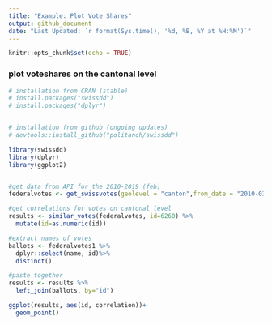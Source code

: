 ```yaml
---
title: "Example: Plot Vote Shares"
output: github_document 
date: "Last Updated: `r format(Sys.time(), '%d, %B, %Y at %H:%M')`"
---
```


```r
knitr::opts_chunk$set(echo = TRUE)
```


### plot voteshares on the cantonal level
```r
# installation from CRAN (stable)
# install.packages("swissdd")
# install.packages("dplyr")


# installation from github (ongoing updates)
# devtools::install_github("politanch/swissdd")

library(swissdd)
library(dplyr)
library(ggplot2)


#get data from API for the 2010-2019 (feb) 
federalvotes <- get_swissvotes(geolevel = "canton",from_date = "2010-03-07",to_date="2019-02-10")

#get correlations for votes on cantonal level
results <- similar_votes(federalvotes, id=6260) %>%
  mutate(id=as.numeric(id))

#extract names of votes
ballots <- federalvotes1 %>%
  dplyr::select(name, id)%>%
  distinct()

#paste together
results <- results %>%
  left_join(ballots, by="id")

ggplot(results, aes(id, correlation))+
  geom_point()


```
